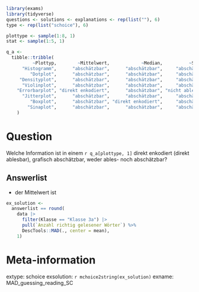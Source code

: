 ```r
library(exams)
library(tidyverse)
questions <- solutions <- explanations <- rep(list(""), 6)
type <- rep(list("schoice"), 6)

plottype <- sample(1:8, 1)
stat <- sample(1:5, 1)

q_a <- 
  tibble::tribble(
          ~Plottyp,        ~Mittelwert,            ~Median,          ~Schiefe,        ~Modalität,  ~Stichprobengröße,
      "Histogramm",      "abschätzbar",      "abschätzbar",     "abschätzbar",     "abschätzbar",      "abschätzbar",
         "Dotplot",      "abschätzbar",      "abschätzbar",     "abschätzbar",     "abschätzbar",      "abschätzbar",
     "Densityplot",      "abschätzbar",      "abschätzbar",     "abschätzbar",     "abschätzbar",  "nicht ables-/schätzbar",
      "Violinplot",      "abschätzbar",      "abschätzbar",     "abschätzbar",     "abschätzbar",  "nicht ables-/schätzbar",
    "Errorbarplot", "direkt enkodiert",      "abschätzbar", "nicht ables-/schätzbar", "nicht ables-/schätzbar",  "nicht ables-/schätzbar",
      "Jitterplot",      "abschätzbar",      "abschätzbar",     "abschätzbar",     "abschätzbar", "direkt enkodiert",
         "Boxplot",      "abschätzbar", "direkt enkodiert",     "abschätzbar", "nicht ables-/schätzbar",  "nicht ables-/schätzbar",
        "Sinaplot",      "abschätzbar",      "abschätzbar",     "abschätzbar",     "abschätzbar", "direkt enkodiert"
    )

```

Question
========
Welche Information ist in einem `r q_a[plottype, 1]` direkt enkodiert (direkt ablesbar), grafisch abschätzbar, weder ables- noch abschätzbar?

Answerlist
----------
* der Mittelwert ist 





```r
ex_solution <- 
  answerlist == round(
    data |> 
      filter(Klasse == "Klasse 3a") |> 
      pull(`Anzahl richtig gelesener Wörter`) %>%
      DescTools::MAD(., center = mean),
    1)
```



Meta-information
================
extype: schoice
exsolution: `r mchoice2string(ex_solution)`
exname: MAD_guessing_reading_SC